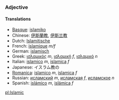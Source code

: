 ===Adjective===
<!-- capitalisation? -->

====Translations====
*[[Basque]]: [[islamiko]]
*Chinese: [[伊斯蘭教]], [[伊斯兰教]]
*Dutch: [[Islamitische]]
*French: [[islamique]] ''m/f''
*German: [[islamisch]]
*Greek: [[ισλαμικός]] ''m'', [[ισλαμική]] ''f'', [[ισλαμικό]] ''n''
*Italian: [[islamico]] ''m'', [[islamica]] ''f''
*Japanese: イスラム教の
*[[Romanica]]: [[islamico]] ''m'', [[islamica]] ''f''
*Russian: [[исламский]] ''m'', [[исламская]] ''f'', [[исламское]] ''n''
*Spanish: [[islámico]] ''m'', [[islámica]] ''f''

[[pl:Islamic]]
